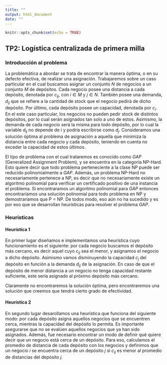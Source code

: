 ```yaml
---
title: ""
output: html_document
date: ""
---
```


```r
knitr::opts_chunk$set(echo = TRUE)
```

## TP2: Logística centralizada de primera milla

### Introducción al problema

La problemática a abordar se trata de encontrar la manera óptima, o en su defecto efectiva, de realizar una asignación. Trabajaremos sobre un caso particular en el cual buscamos asignar un conjunto $N$ de negocios a un conjunto $M$ de depósitos. Cada negocio posee una distancia a cada depósito, denotada por $c_{ij}$, con $i\in{M}$ y $j \in{N}$. También posee una demanda, $d_{ij}$ que se refiere a la cantidad de stock que el negocio pedirá de dicho depósito. Por último, cada depósito posee un capacidad, denotada por $c_i$. En el este caso particular, los negocios no pueden pedir stock de distintos depósitos, por lo cual serán asignados tan solo a uno de estos. Asimismo, la demanda de cada negocio será la misma para todo depósito, por lo cual la variable $d_{ij}$ no depende de $i$ y podría escribirse como $d_j$. Consideramos una solución óptima al problema de asignación a aquella que minimiza la distancia entre cada negocio y cada depósito, teniendo en cuenta no exceder la capacidad de estos últimos.

El tipo de problema con el cual trataremos es conocido como *GAP* (Generalized Assignment Problem), y se encuentra en la categoría NP-Hard. Esto quiere decir que todo problema perteneciente a la clase NP puede ser reducido polinomialmente a *GAP*. Además, un problema NP-Hard no necesariamente pertenece a NP, es decir que no necesariamente existe un algoritmo polinomial para verificar un certificado positivo de una instancia el problema. Si encontraramos un algoritmo polinomial para *GAP* entonces encontraríamos una solución polinomial para todo problema en NP y demostraríamos que P = NP. De todos modo, eso aún no ha sucedido y es por eso que se desarrollan heurísticas para resolver el problema *GAP*.

### Heurísticas

#### Heurística 1

En primer lugar diseñamos e implementamos una heurística cuyo funcionamiento es el siguiente: por cada negocio buscamos el depósito más cercano, es decir aquel cuyo $c_{ij}$ sea el menor, y asignamos el negocio a dicho depósito. Asimismo vamos disminuyendo la capacidad $c_j$ del depósito en función a la demanda $d_{ij}$ de la asignación. En caso de que el depósito de menor distancia a un negocio no tenga capacidad restante suficiente, este sería asignado al próximo depósito más cercano.

Claramente no encontraremos la solución óptima, pero encontraremos una solución que creemos que tendrá cierto grado de efectividad.

#### Heurística 2

En segundo lugar desarollamos una heurística que funciona del siguiente modo: por cada depósito asigna aquellos negocios que se encuentren cerca, mientras la capacidad del depósito lo permita. Es importante asegurarse que no se evalúen aquellos negocios que ya han sido asignados. Además, fue necesario encontrar un modo de definir qué quiere decir que un negocio está cerca de un depósito. Para eso, calculamos el promedio de distancia de cada depósito con los negocios y definimos que un negocio $i$ se encuentra cerca de un depósito $j$ si $c_{ij}$ es menor al promedio de distancias del depósito $j$.
